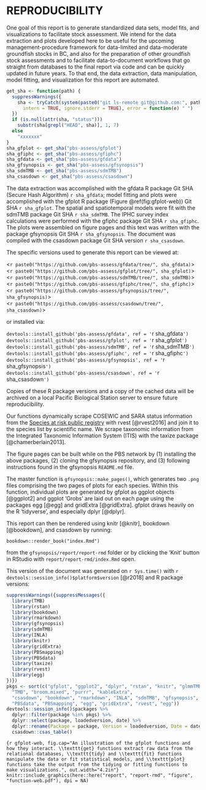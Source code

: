 # REPRODUCIBILITY {#app:reproducibility}

One goal of this report is to generate standardized data sets, model fits, and
visualizations to facilitate stock assessment. We intend for the data
extraction and plots developed here to be useful for the upcoming
management-procedure framework for data-limited and data-moderate groundfish
stocks in BC, and also for the preparation of other groundfish stock
assessments and to facilitate data-to-document workflows that go straight from
databases to the final report via code and can be quickly updated in future
years. To that end, the data extraction, data manipulation, model fitting, and
visualization for this report are automated.

```r
get_sha <- function(path) {
  suppressWarnings({
    sha <- tryCatch(system(paste0("git ls-remote git@github.com:", path, ".git"),
      intern = TRUE, ignore.stderr = TRUE), error = function(e) " ")
  })
  if (is.null(attr(sha, "status")))
    substr(sha[grepl("HEAD", sha)], 1, 7)
  else
    "xxxxxxx"
}
sha_gfplot <- get_sha("pbs-assess/gfplot")
sha_gfiphc <- get_sha("pbs-assess/gfiphc")
sha_gfdata <- get_sha("pbs-assess/gfdata")
sha_gfsynopsis <- get_sha("pbs-assess/gfsynopsis")
sha_sdmTMB <- get_sha("pbs-assess/sdmTMB")
sha_csasdown <- get_sha("pbs-assess/csasdown")
```

The data extraction was accomplished with the gfdata R package Git SHA (Secure Hash Algorithm)
`r sha_gfdata`; model fitting and plots were accomplished with the gfplot R 
package (Figure \@ref(fig:gfplot-web)) Git SHA `r sha_gfplot`.
The spatial and spatiotemporal models were fit with the sdmTMB package Git SHA `r sha_sdmTMB`.
The IPHC survey index calculations were performed with the gfiphc package Git SHA `r sha_gfiphc`.
The plots were assembled on figure pages and this text was written with the package gfsynopsis Git SHA `r sha_gfsynopsis`.
The document was compiled with the csasdown package Git SHA version ``r sha_csasdown``.

The specific versions used to generate this report can be viewed at:

<`r paste0("https://github.com/pbs-assess/gfdata/tree/", sha_gfdata)`>\
<`r paste0("https://github.com/pbs-assess/gfplot/tree/", sha_gfplot)`>\
<`r paste0("https://github.com/pbs-assess/sdmTMB/tree/", sha_sdmTMB)`>\
<`r paste0("https://github.com/pbs-assess/gfiphc/tree/", sha_gfiphc)`>\
<`r paste0("https://github.com/pbs-assess/gfsynopsis/tree/", sha_gfsynopsis)`>\
<`r paste0("https://github.com/pbs-assess/csasdown/tree/", sha_csasdown)`>\

\vspace{4mm}
or installed via:

`devtools::install_github('pbs-assess/gfdata', ref = '`r sha_gfdata`')`\
`devtools::install_github('pbs-assess/gfplot', ref = '`r sha_gfplot`')`\
`devtools::install_github('pbs-assess/sdmTMB', ref = '`r sha_sdmTMB`')`\
`devtools::install_github('pbs-assess/gfiphc', ref = '`r sha_gfiphc`')`\
`devtools::install_github('pbs-assess/gfsynopsis', ref = '`r sha_gfsynopsis`')`\
`devtools::install_github('pbs-assess/csasdown', ref = '`r sha_csasdown`')`\

\vspace{4mm}
Copies of these R package versions and a copy of the cached data will be archived on
a local Pacific Biological Station server to ensure future reproducibility.

Our functions dynamically scrape COSEWIC and SARA status information from the 
[Species at risk public registry](http://www.registrelep-sararegistry.gc.ca/sar/index/default_e.cfm)
with rvest [@rvest2016] and join it to the species list by scientific name. 
We scrape taxonomic information from the Integrated Taxonomic Information 
System (ITIS) with the taxize package [@chamerberlain2013].

The figure pages can be built while on the PBS network by (1) installing the
above packages, (2) cloning the gfsynopsis repository, and (3) following
instructions found in the gfsynopsis `README.md` file.

The master function is `gfsynopsis::make_pages()`, which generates two `.png`
files comprising the two pages of plots for each species. Within this function,
individual plots are generated by gfplot as ggplot objects [@ggplot2] and
ggplot 'Grobs' are laid out on each page using the packages egg [@egg] and
gridExtra [@gridExtra]. gfplot draws heavily on the R 'tidyverse', and
especially dplyr [@dplyr].

This report can then be rendered using knitr [@knitr], bookdown [@bookdown],
and csasdown by running:

```
bookdown::render_book("index.Rmd")
```

from the `gfsynopsis/report/report-rmd` folder or by clicking the 'Knit' button
in RStudio with `report/report-rmd/index.Rmd` open.

This version of the document was generated on `r Sys.time()` with
`r devtools::session_info()$platform$version` [@r2018]
and R package versions:

```r
suppressWarnings({suppressMessages({
  library(TMB)
  library(rstan)
  library(bookdown)
  library(rmarkdown)
  library(gfsynopsis)
  library(sdmTMB)
  library(INLA)
  library(knitr)
  library(gridExtra)
  library(PBSmapping)
  library(PBSdata)
  library(taxize)
  library(rvest)
  library(egg)
})})
pkgs <- sort(c("gfplot", "ggplot2", "dplyr", "rstan", "knitr", "glmmTMB",
  "TMB", "broom.mixed", "purrr", "kableExtra",
  "csasdown", "bookdown", "rmarkdown", "INLA", "sdmTMB", "gfsynopsis",
  "PBSdata", "PBSmapping", "egg", "gridExtra", "rvest", "egg"))
devtools::session_info()$packages %>%
  dplyr::filter(package %in% pkgs) %>%
  dplyr::select(package, loadedversion, date) %>%
  dplyr::rename(Package = package, Version = loadedversion, Date = date) %>%
  csasdown::csas_table()
```

```{r gfplot-web, fig.cap="An illustration of the gfplot functions and how they interact. \\texttt{get} functions extract raw data from the relational databases, \\texttt{tidy} and \\texttt{fit} functions manipulate the data or fit statistical models, and \\texttt{plot} functions take the output from the tidying or fitting functions to make visualizations.", out.width="4.2in"}
knitr::include_graphics(here::here("report", "report-rmd", "figure",
    "function-web.pdf"), dpi = NA)
```

\clearpage
